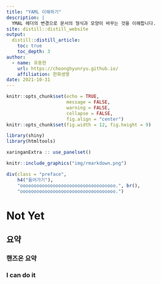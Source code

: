 ```yaml
---
title: "YAML 이해하기"
description: |
  YMAL 헤더의 변경으로 문서의 형식과 모양이 바꾸는 것을 이해합니다.
site: distill::distill_website
output:
  distill::distill_article:
    toc: true
    toc_depth: 3  
author:
  - name: 유충현 
    url: https://choonghyunryu.github.io/
    affiliation: 한화생명
date: 2021-10-31     
---
```


```r
knitr::opts_chunk$set(echo = TRUE, 
                      message = FALSE, 
                      warning = FALSE, 
                      collapse = FALSE,
                      fig.align = "center")
knitr::opts_chunk$set(fig.width = 12, fig.height = 9)

library(shiny)
library(htmltools)

xaringanExtra :: use_panelset()
```

```r
knitr::include_graphics("img/rmarkdown.png")
```

```r
div(class = "preface", 
    h4("들어가기"),
    "ooooooooooooooooooooooooooooooooooo.", br(),
    "ooooooooooooooooooooooooooooooooooo.")
```

# Not Yet


## 요약 
### 핸즈온 요약

### I can do it


